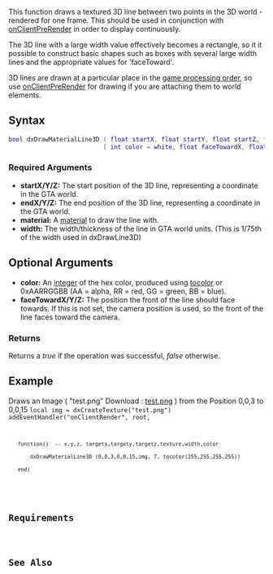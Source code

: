  
{{Client function}}
This function draws a textured 3D line between two points in the 3D world - rendered for one frame.  This should be used in conjunction with [[/onClientPreRender.md|onClientPreRender]] in order to display continuously.

The 3D line with a large width value effectively becomes a rectangle, so it it possible to construct basic shapes such as boxes with several large width lines and the appropriate values for 'faceToward'.

3D lines are drawn at a particular place in the [[/Game_Processing_Order.md|game processing order]], so use [[/onClientPreRender.md|onClientPreRender]] for drawing if you are attaching them to world elements.

==Syntax==
<syntaxhighlight lang="lua">
bool dxDrawMaterialLine3D ( float startX, float startY, float startZ, float endX, float endY, float endZ, element material, float width,
                          [ int color = white, float faceTowardX, float faceTowardY, float faceTowardZ ] )
</syntaxhighlight>

===Required Arguments=== 
* '''startX/Y/Z:''' The start position of the 3D line, representing a coordinate in the GTA world.
* '''endX/Y/Z:''' The end position of the 3D line, representing a coordinate in the GTA world.
* '''material:''' A [[/material.md|material]] to draw the line with.
* '''width:''' The width/thickness of the line in GTA world units. (This is 1/75th of the width used in dxDrawLine3D)

==Optional Arguments==
{{OptionalArg}}
* '''color:''' An [[/int.md|integer]] of the hex color, produced using [[/tocolor.md|tocolor]] or 0xAARRGGBB (AA = alpha, RR = red, GG = green, BB = blue).
* '''faceTowardX/Y/Z:''' The position the front of the line should face towards. If this is not set, the camera position is used, so the front of the line faces toward the camera.

===Returns===
Returns a ''true'' if the operation was successful, ''false'' otherwise.

==Example== 
<section name="Client" class="client" show="true">
Draws an Image ( "test.png" Download : [http://i.epvpimg.com/dwsTe.png test.png] ) from the Position 0,0,3 to 0,0,15
<code>local img = dxCreateTexture("test.png")
addEventHandler("onClientRender", root,
    function()  -- x,y,z, targetx,targety,targetz,texture,width,color
		dxDrawMaterialLine3D (0,0,3,0,0,15,img, 7, tocolor(255,255,255,255))
    end)
</syntaxhighlight>
</section>

==Requirements==
{{Requirements|n/a|1.3.0-9.03931|}}

==See Also==
{{Drawing_functions}}